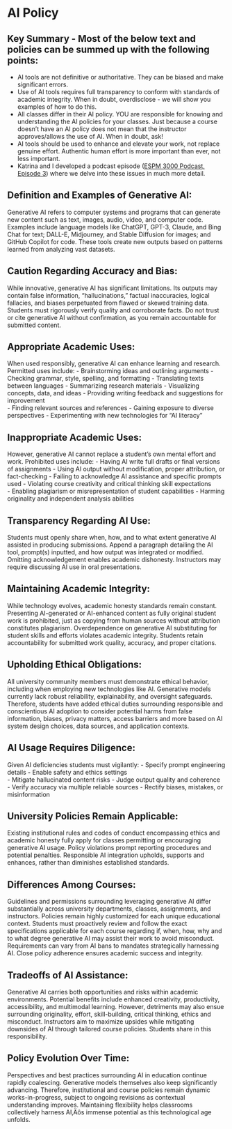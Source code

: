 # AI Policy

::: callout-important
## Key Summary - Most of the below text and policies can be summed up with the following points:

-   AI tools are not definitive or authoritative. They can be biased and make significant errors.
-   Use of AI tools requires full transparency to conform with standards of academic integrity. When in doubt, overdisclose - we will show you examples of how to do this. 
-   All classes differ in their AI policy. YOU are responsible for knowing and understanding the AI policies for your classes. Just because a course doesn't have an AI policy does not mean that the instructor approves/allows the use of AI. When in doubt, ask!
-   AI tools should be used to enhance and elevate your work, not replace genuine effort. Authentic human effort is more important than ever, not less important. 
-   Katrina and I developed a podcast episode ([ESPM 3000 Podcast, Episode 3](https://open.spotify.com/episode/0bEcQGFBftP2Lsu97Er3Xk?si=1e5a50524ac6452f)) where we delve into these issues in much more detail. 
:::

## Definition and Examples of Generative AI: 

Generative AI refers to computer systems and programs that can generate new content such as text, images, audio, video, and computer code. Examples include language models like ChatGPT, GPT-3, Claude, and Bing Chat for text; DALL-E, Midjourney, and Stable Diffusion for images; and GitHub Copilot for code. These tools create new outputs based on patterns learned from analyzing vast datasets.

## Caution Regarding Accuracy and Bias: 

While innovative, generative AI has significant limitations. Its outputs may contain false information, "hallucinations," factual inaccuracies, logical fallacies, and biases perpetuated from flawed or skewed training data. Students must rigorously verify quality and corroborate facts. Do not trust or cite generative AI without confirmation, as you remain accountable for submitted content.

## Appropriate Academic Uses: 

When used responsibly, generative AI can enhance learning and research. Permitted uses include:
- Brainstorming ideas and outlining arguments 
- Checking grammar, style, spelling, and formatting
- Translating texts between languages
- Summarizing research materials 
- Visualizing concepts, data, and ideas
- Providing writing feedback and suggestions for improvement  
- Finding relevant sources and references
- Gaining exposure to diverse perspectives
- Experimenting with new technologies for "AI literacy"

## Inappropriate Academic Uses: 

However, generative AI cannot replace a student's own mental effort and work. Prohibited uses include:
- Having AI write full drafts or final versions of assignments
- Using AI output without modification, proper attribution, or fact-checking
- Failing to acknowledge AI assistance and specific prompts used
- Violating course creativity and critical thinking skill expectations  
- Enabling plagiarism or misrepresentation of student capabilities
- Harming originality and independent analysis abilities  

## Transparency Regarding AI Use: 

Students must openly share when, how, and to what extent generative AI assisted in producing submissions. Append a paragraph detailing the AI tool, prompt(s) inputted, and how output was integrated or modified. Omitting acknowledgement enables academic dishonesty. Instructors may require discussing AI use in oral presentations.

## Maintaining Academic Integrity: 

While technology evolves, academic honesty standards remain constant. Presenting AI-generated or AI-enhanced content as fully original student work is prohibited, just as copying from human sources without attribution constitutes plagiarism. Overdependence on generative AI substituting for student skills and efforts violates academic integrity. Students retain accountability for submitted work quality, accuracy, and proper citations.

## Upholding Ethical Obligations: 

All university community members must demonstrate ethical behavior, including when employing new technologies like AI. Generative models currently lack robust reliability, explainability, and oversight safeguards. Therefore, students have added ethical duties surrounding responsible and conscientious AI adoption to consider potential harms from false information, biases, privacy matters, access barriers and more based on AI system design choices, data sources, and application contexts.

## AI Usage Requires Diligence: 

Given AI deficiencies students must vigilantly:
- Specify prompt engineering details 
- Enable safety and ethics settings  
- Mitigate hallucinated content risks
- Judge output quality and coherence   
- Verify accuracy via multiple reliable sources
- Rectify biases, mistakes, or misinformation  

## University Policies Remain Applicable: 

Existing institutional rules and codes of conduct encompassing ethics and academic honesty fully apply for classes permitting or encouraging generative AI usage. Policy violations prompt reporting procedures and potential penalties. Responsible AI integration upholds, supports and enhances, rather than diminishes established standards.

## Differences Among Courses: 

Guidelines and permissions surrounding leveraging generative AI differ substantially across university departments, classes, assignments, and instructors. Policies remain highly customized for each unique educational context. Students must proactively review and follow the exact specifications applicable for each course regarding if, when, how, why and to what degree generative AI may assist their work to avoid misconduct. Requirements can vary from AI bans to mandates strategically harnessing AI. Close policy adherence ensures academic success and integrity.  

## Tradeoffs of AI Assistance: 

Generative AI carries both opportunities and risks within academic environments. Potential benefits include enhanced creativity, productivity, accessibility, and multimodal learning. However, detriments may also ensue surrounding originality, effort, skill-building, critical thinking, ethics and misconduct. Instructors aim to maximize upsides while mitigating downsides of AI through tailored course policies. Students share in this responsibility.  

## Policy Evolution Over Time: 

Perspectives and best practices surrounding AI in education continue rapidly coalescing. Generative models themselves also keep significantly advancing. Therefore, institutional and course policies remain dynamic works-in-progress, subject to ongoing revisions as contextual understanding improves. Maintaining flexibility helps classrooms collectively harness AI‚Äôs immense potential as this technological age unfolds.

